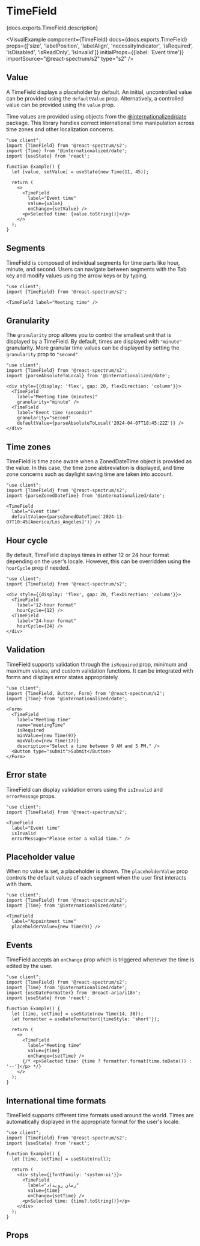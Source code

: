 

# TimeField

<PageDescription>{docs.exports.TimeField.description}</PageDescription>

<VisualExample
  component={TimeField}
  docs={docs.exports.TimeField}
  props={['size', 'labelPosition', 'labelAlign', 'necessityIndicator', 'isRequired', 'isDisabled', 'isReadOnly', 'isInvalid']}
  initialProps={{label: 'Event time'}}
  importSource="@react-spectrum/s2"
  type="s2" />

## Value

A TimeField displays a placeholder by default. An initial, uncontrolled value can be provided using the `defaultValue` prop. Alternatively, a controlled value can be provided using the `value` prop.

Time values are provided using objects from the [@internationalized/date](https://react-spectrum.adobe.com/internationalized/date/) package. This library handles correct international time manipulation across time zones and other localization concerns.

```tsx render
"use client";
import {TimeField} from '@react-spectrum/s2';
import {Time} from '@internationalized/date';
import {useState} from 'react';

function Example() {
  let [value, setValue] = useState(new Time(11, 45));

  return (
    <>
      <TimeField
        label="Event time"
        value={value}
        onChange={setValue} />
      <p>Selected time: {value.toString()}</p>
    </>
  );
}
```

## Segments

TimeField is composed of individual segments for time parts like hour, minute, and second. Users can navigate between segments with the Tab key and modify values using the arrow keys or by typing.

```tsx render
"use client";
import {TimeField} from '@react-spectrum/s2';

<TimeField label="Meeting time" />
```

## Granularity

The `granularity` prop allows you to control the smallest unit that is displayed by a TimeField. By default, times are displayed with `"minute"` granularity. More granular time values can be displayed by setting the `granularity` prop to `"second"`.

```tsx render hideImports
"use client";
import {TimeField} from '@react-spectrum/s2';
import {parseAbsoluteToLocal} from '@internationalized/date';

<div style={{display: 'flex', gap: 20, flexDirection: 'column'}}>
  <TimeField
    label="Meeting time (minutes)"
    granularity="minute" />
  <TimeField
    label="Event time (seconds)"
    granularity="second"
    defaultValue={parseAbsoluteToLocal('2024-04-07T18:45:22Z')} />
</div>
```

## Time zones

TimeField is time zone aware when a ZonedDateTime object is provided as the value. In this case, the time zone abbreviation is displayed, and time zone concerns such as daylight saving time are taken into account.

```tsx render hideImports
"use client";
import {TimeField} from '@react-spectrum/s2';
import {parseZonedDateTime} from '@internationalized/date';

<TimeField
  label="Event time"
  defaultValue={parseZonedDateTime('2024-11-07T10:45[America/Los_Angeles]')} />
```

## Hour cycle

By default, TimeField displays times in either 12 or 24 hour format depending on the user's locale. However, this can be overridden using the `hourCycle` prop if needed.

```tsx render hideImports
"use client";
import {TimeField} from '@react-spectrum/s2';

<div style={{display: 'flex', gap: 20, flexDirection: 'column'}}>
  <TimeField
    label="12-hour format"
    hourCycle={12} />
  <TimeField
    label="24-hour format"
    hourCycle={24} />
</div>
```

## Validation

TimeField supports validation through the `isRequired` prop, minimum and maximum values, and custom validation functions. It can be integrated with forms and displays error states appropriately.

```tsx render hideImports
"use client";
import {TimeField, Button, Form} from '@react-spectrum/s2';
import {Time} from '@internationalized/date';

<Form>
  <TimeField
    label="Meeting time"
    name="meetingTime"
    isRequired
    minValue={new Time(9)}
    maxValue={new Time(17)}
    description="Select a time between 9 AM and 5 PM." />
  <Button type="submit">Submit</Button>
</Form>
```

## Error state

TimeField can display validation errors using the `isInvalid` and `errorMessage` props.

```tsx render
"use client";
import {TimeField} from '@react-spectrum/s2';

<TimeField
  label="Event time"
  isInvalid
  errorMessage="Please enter a valid time." />
```

## Placeholder value

When no value is set, a placeholder is shown. The `placeholderValue` prop controls the default values of each segment when the user first interacts with them.

```tsx render hideImports
"use client";
import {TimeField} from '@react-spectrum/s2';
import {Time} from '@internationalized/date';

<TimeField
  label="Appointment time"
  placeholderValue={new Time(9)} />
```

## Events

TimeField accepts an `onChange` prop which is triggered whenever the time is edited by the user.

```tsx render hideImports
"use client";
import {TimeField} from '@react-spectrum/s2';
import {Time} from '@internationalized/date';
import {useDateFormatter} from '@react-aria/i18n';
import {useState} from 'react';

function Example() {
  let [time, setTime] = useState(new Time(14, 30));
  let formatter = useDateFormatter({timeStyle: 'short'});

  return (
    <>
      <TimeField
        label="Meeting time"
        value={time}
        onChange={setTime} />
      {/* <p>Selected time: {time ? formatter.format(time.toDate()) : '--'}</p> */}
    </>
  );
}
```

## International time formats

TimeField supports different time formats used around the world. Times are automatically displayed in the appropriate format for the user's locale.

```tsx render hideImports
"use client";
import {TimeField} from '@react-spectrum/s2';
import {useState} from 'react';

function Example() {
  let [time, setTime] = useState(null);
  
  return (
    <div style={{fontFamily: 'system-ui'}}>
      <TimeField
        label="زمان رویداد"
        value={time}
        onChange={setTime} />
      <p>Selected time: {time?.toString()}</p>
    </div>
  );
}
```

## Props

<PropTable component={docs.exports.TimeField} links={docs.links} />
